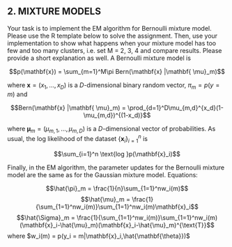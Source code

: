 

## 2. MIXTURE MODELS

Your task is to implement the EM algorithm for Bernoulli mixture model. Please use the
R template below to solve the assignment. Then, use your implementation to show what
happens when your mixture model has too few and too many clusters, i.e. set M = 2, 3, 4 and
compare results. Please provide a short explanation as well.
A Bernoulli mixture model is


$$p(\mathbf{x}) = \sum_{m=1}^M\pi Bern(\mathbf{x} |\mathbf{ \mu}_m)$$

where $\mathbf{x} = (x_1, . . . , x_D)$ is a $D$-dimensional binary random vector, $\pi_m = p(y = m)$ and

$$Bern(\mathbf{x} |\mathbf{ \mu}_m) = \prod_{d=1}^D\mu_{m,d}^{x_d}(1-\mu_{m,d})^{(1-x_d)}$$

where $\mathbf{ \mu}_m = (\mu_{m,1}, . . . , \mu_{m,D})$ is a $D$-dimensional vector of probabilities. As usual, the log
likelihood of the dataset $\{\mathbf{x}_i\}_{i=1}^n$ is

$$\sum_{i=1}^n \text{log }p(\mathbf{x}_i)$$

Finally, in the EM algorithm, the parameter updates for the Bernoulli mixture model are the
same as for the Gaussian mixture model.  Equations:

$$\hat{\pi}_m = \frac{1}{n}\sum_{1=1}^nw_i(m)$$
$$\hat{\mu}_m = \frac{1}{\sum_{1=1}^nw_i(m)}\sum_{1=1}^nw_i(m)\mathbf{x}_i$$
$$\hat{\Sigma}_m = \frac{1}{\sum_{1=1}^nw_i(m)}\sum_{1=1}^nw_i(m)(\mathbf{x}_i-\hat{\mu}_m)(\mathbf{x}_i-\hat{\mu}_m)^{\text{T}}$$
where $w_i(m) = p(y_i = m|\mathbf{x}_i,\hat{\mathbf{\theta}})$












